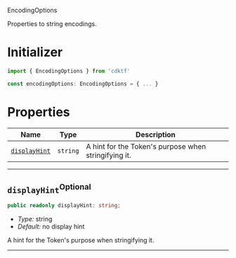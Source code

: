  EncodingOptions <a name="EncodingOptions" id="cdktf.EncodingOptions"></a>

Properties to string encodings.

# Initializer <a name="Initializer" id="cdktf.EncodingOptions.Initializer"></a>

```typescript
import { EncodingOptions } from 'cdktf'

const encodingOptions: EncodingOptions = { ... }
```

# Properties <a name="Properties" id="Properties"></a>

| **Name** | **Type** | **Description** |
| --- | --- | --- |
| <code><a href="#cdktf.EncodingOptions.property.displayHint">displayHint</a></code> | <code>string</code> | A hint for the Token's purpose when stringifying it. |

---

## `displayHint`<sup>Optional</sup> <a name="displayHint" id="cdktf.EncodingOptions.property.displayHint"></a>

```typescript
public readonly displayHint: string;
```

- *Type:* string
- *Default:* no display hint

A hint for the Token's purpose when stringifying it.

---
